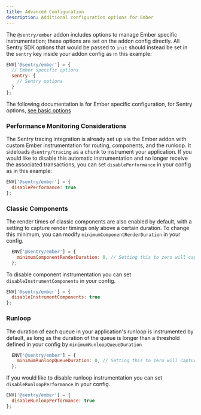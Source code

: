 ```yaml
---
title: Advanced Configuration
description: Additional configuration options for Ember
---
```


The `@sentry/ember` addon includes options to manage Ember specific instrumentation; these options are set on the addon config directly. All Sentry SDK options that would be passed to `init` should instead be set in the `sentry` key inside your addon config as in this example:

```javascript
ENV['@sentry/ember'] = {
  // Ember specific options
  sentry: {
    // Sentry options
  }
};
```

The following documentation is for Ember specific configuration, for Sentry options, [see basic options](./configuration/basic-options)

### Performance Monitoring Considerations

The Sentry tracing integration is already set up via the Ember addon with custom Ember instrumentation for routing, components, and the runloop. It sideloads `@sentry/tracing` as a chunk to instrument your application. If you would like to disable this automatic instrumentation and no longer receive the associated transactions, you can set `disablePerformance` in your config as in this example:

```javascript
ENV['@sentry/ember'] = {
  disablePerformance: true
};
```

### Classic Components
The render times of classic components are also enabled by default, with a setting to capture render timings only above a certain duration. To change this minimum, you can modify `minimumComponentRenderDuration` in your config.

```javascript
  ENV['@sentry/ember'] = {
    minimumComponentRenderDuration: 0, // Setting this to zero will capture all classic components.
  };
```

To disable component instrumentation you can set `disableInstrumentComponents` in your config.
```javascript
ENV['@sentry/ember'] = {
  disableInstrumentComponents: true
};
```

### Runloop
The duration of each queue in your application's runloop is instrumented by default, as long as the duration of the queue is longer than a threshold defined in your config by `minimumRunloopQueueDuration`

```javascript
  ENV['@sentry/ember'] = {
    minimumRunloopQueueDuration: 0, // Setting this to zero will capture all runloop queue durations
  };
```

If you would like to disable runloop instrumentation you can set `disableRunloopPerformance` in your config.
```javascript
ENV['@sentry/ember'] = {
  disableRunloopPerformance: true
};
```
